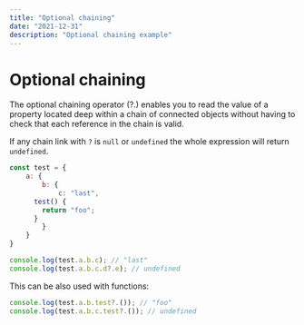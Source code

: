 ```yaml
---
title: "Optional chaining"
date: "2021-12-31"
description: "Optional chaining example"
---
```


# Optional chaining

<VersionTag version="es11" />

The optional chaining operator (?.) enables you to read the value of a property located deep within a chain of connected objects without having to check that each reference in the chain is valid.

If any chain link with `?` is `null` or `undefined` the whole expression will return `undefined`.

```js
const test = {
	a: {
		b: {
			c: "last",
      test() {
        return "foo";
      }
		}
	}
}

console.log(test.a.b.c); // "last"
console.log(test.a.b.c.d?.e); // undefined
```

This can be also used with functions:

```js
console.log(test.a.b.test?.()); // "foo"
console.log(test.a.b.c.test?.()); // undefined
```
